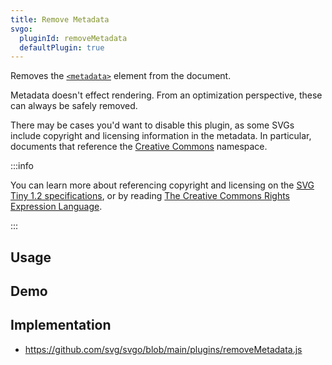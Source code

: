 ```yaml
---
title: Remove Metadata
svgo:
  pluginId: removeMetadata
  defaultPlugin: true
---
```


Removes the [`<metadata>`](https://developer.mozilla.org/docs/Web/SVG/Element/metadata) element from the document.

Metadata doesn't effect rendering. From an optimization perspective, these can always be safely removed.

There may be cases you'd want to disable this plugin, as some SVGs include copyright and licensing information in the metadata. In particular, documents that reference the [Creative Commons](http://creativecommons.org/ns#) namespace.

:::info

You can learn more about referencing copyright and licensing on the [SVG Tiny 1.2 specifications](https://www.w3.org/TR/SVGTiny12/metadata.html#metadataElementExample), or by reading [The Creative Commons Rights Expression Language](https://opensource.creativecommons.org/ccrel/).

:::

## Usage

<PluginUsage/>

## Demo

<PluginDemo/>

## Implementation

* https://github.com/svg/svgo/blob/main/plugins/removeMetadata.js
